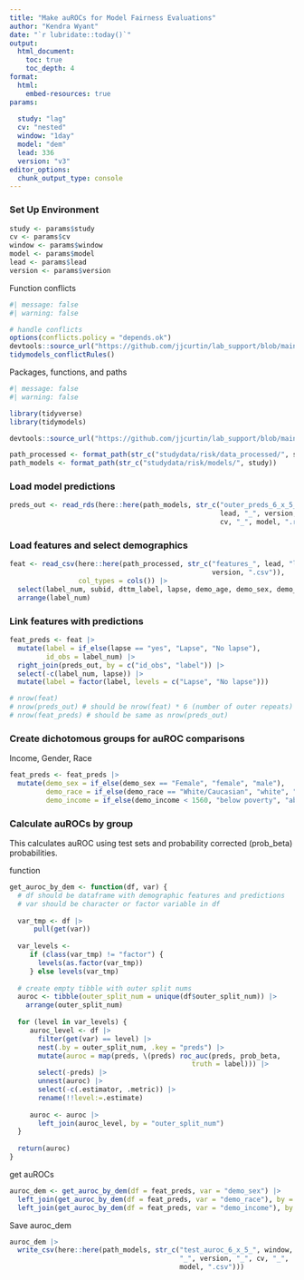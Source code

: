 ```yaml
---
title: "Make auROCs for Model Fairness Evaluations"
author: "Kendra Wyant"
date: "`r lubridate::today()`"
output: 
  html_document:
    toc: true 
    toc_depth: 4
format:
  html:
    embed-resources: true
params:
  
  study: "lag"
  cv: "nested"
  window: "1day"
  model: "dem" 
  lead: 336
  version: "v3"
editor_options: 
  chunk_output_type: console
---
```


### Set Up Environment

```r
study <- params$study
cv <- params$cv
window <- params$window
model <- params$model
lead <- params$lead 
version <- params$version
```

Function conflicts
```r
#| message: false
#| warning: false

# handle conflicts
options(conflicts.policy = "depends.ok")
devtools::source_url("https://github.com/jjcurtin/lab_support/blob/main/fun_ml.R?raw=true")
tidymodels_conflictRules()
```

Packages, functions, and paths
```r
#| message: false
#| warning: false

library(tidyverse)
library(tidymodels)

devtools::source_url("https://github.com/jjcurtin/lab_support/blob/main/format_path.R?raw=true")

path_processed <- format_path(str_c("studydata/risk/data_processed/", study))
path_models <- format_path(str_c("studydata/risk/models/", study))
```


### Load model predictions

```r
preds_out <- read_rds(here::here(path_models, str_c("outer_preds_6_x_5_", window, "_", 
                                                    lead, "_", version, "_", 
                                                    cv, "_", model, ".rds")))
```

### Load features and select demographics

```r
feat <- read_csv(here::here(path_processed, str_c("features_", lead, "lag_",
                                                  version, ".csv")),
                 col_types = cols()) |> 
  select(label_num, subid, dttm_label, lapse, demo_age, demo_sex, demo_income, demo_race) |> 
  arrange(label_num) 
```

### Link features with predictions

```r
feat_preds <- feat |> 
  mutate(label = if_else(lapse == "yes", "Lapse", "No lapse"),
         id_obs = label_num) |>
  right_join(preds_out, by = c("id_obs", "label")) |> 
  select(-c(label_num, lapse)) |> 
  mutate(label = factor(label, levels = c("Lapse", "No lapse")))

# nrow(feat)
# nrow(preds_out) # should be nrow(feat) * 6 (number of outer repeats)
# nrow(feat_preds) # should be same as nrow(preds_out)
```

### Create dichotomous groups for auROC comparisons

Income, Gender, Race
```r
feat_preds <- feat_preds |> 
  mutate(demo_sex = if_else(demo_sex == "Female", "female", "male"),
         demo_race = if_else(demo_race == "White/Caucasian", "white", "not white"),
         demo_income = if_else(demo_income < 1560, "below poverty", "above poverty"))
```


### Calculate auROCs by group

This calculates auROC using test sets and probability corrected (prob_beta) probabilities.   

function
```r
get_auroc_by_dem <- function(df, var) {
  # df should be dataframe with demographic features and predictions
  # var should be character or factor variable in df
  
  var_tmp <- df |> 
      pull(get(var))
   
  var_levels <- 
     if (class(var_tmp) != "factor") {
       levels(as.factor(var_tmp))
     } else levels(var_tmp)
  
  # create empty tibble with outer split nums
  auroc <- tibble(outer_split_num = unique(df$outer_split_num)) |> 
    arrange(outer_split_num) 
    
  for (level in var_levels) {
     auroc_level <- df |>
       filter(get(var) == level) |> 
       nest(.by = outer_split_num, .key = "preds") |> 
       mutate(auroc = map(preds, \(preds) roc_auc(preds, prob_beta, 
                                             truth = label))) |> 
       select(-preds) |> 
       unnest(auroc) |> 
       select(-c(.estimator, .metric)) |> 
       rename(!!level:=.estimate)
     
     auroc <- auroc |> 
       left_join(auroc_level, by = "outer_split_num")
  }
  
  return(auroc)
}
```


get auROCs 
```r
auroc_dem <- get_auroc_by_dem(df = feat_preds, var = "demo_sex") |> 
  left_join(get_auroc_by_dem(df = feat_preds, var = "demo_race"), by = "outer_split_num") |> 
  left_join(get_auroc_by_dem(df = feat_preds, var = "demo_income"), by = "outer_split_num")
```


Save auroc_dem
```r
auroc_dem |> 
  write_csv(here::here(path_models, str_c("test_auroc_6_x_5_", window, "_", lead, 
                                          "_", version, "_", cv, "_",
                                          model, ".csv")))  
```
